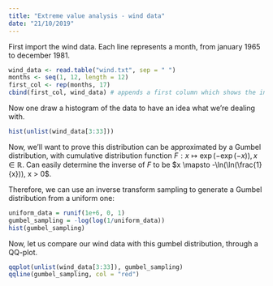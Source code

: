 ---
title: "Extreme value analysis - wind data"
date: "21/10/2019"
---

First import the wind data.
Each line represents a month, from january 1965 to december 1981.

```{r}

wind_data <- read.table("wind.txt", sep = " ")
months <- seq(1, 12, length = 12)
first_col <- rep(months, 17)
cbind(first_col, wind_data) # appends a first column which shows the index of the month

```

Now one draw a histogram of the data to have an idea what we're dealing with.

```{r}

hist(unlist(wind_data[3:33]))

```

Now, we'll want to prove this distribution can be approximated by a Gumbel distribution, with cumulative distribution function $F : x \mapsto \exp(-\exp(-x)), x \in \mathbb{R}$.
Can easily determine the inverse of $F$ to be $x \mapsto -\ln(\ln(\frac{1}{x})), x > 0$.

Therefore, we can use an inverse transform sampling to generate a Gumbel distribution from a uniform one:

```{r}

uniform_data = runif(1e+6, 0, 1)
gumbel_sampling = -log(log(1/uniform_data)) 
hist(gumbel_sampling)

```

Now, let us compare our wind data with this gumbel distribution, through a QQ-plot.

```{r}

qqplot(unlist(wind_data[3:33]), gumbel_sampling)
qqline(gumbel_sampling, col = "red")

```
